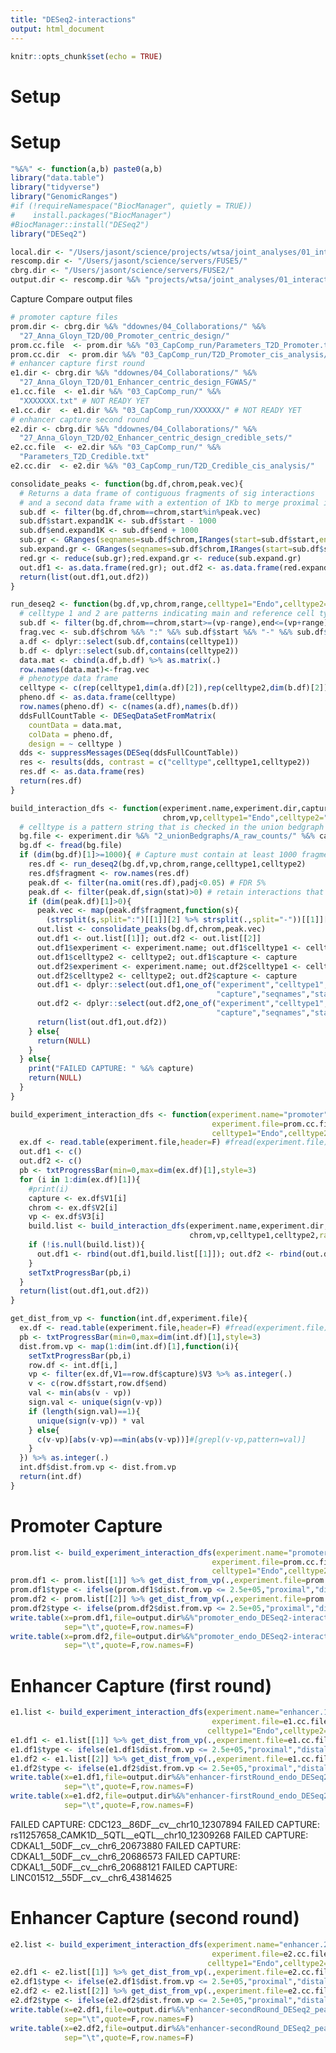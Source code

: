 ```yaml
---
title: "DESeq2-interactions"
output: html_document
---
```


```r
knitr::opts_chunk$set(echo = TRUE)
```

# Setup 

# Setup 

```r

"%&%" <- function(a,b) paste0(a,b)
library("data.table")
library("tidyverse")
library("GenomicRanges")
#if (!requireNamespace("BiocManager", quietly = TRUE))
#    install.packages("BiocManager")
#BiocManager::install("DESeq2")
library("DESeq2")

local.dir <- "/Users/jasont/science/projects/wtsa/joint_analyses/01_interaction-mapping/"
rescomp.dir <- "/Users/jasont/science/servers/FUSE5/"
cbrg.dir <- "/Users/jasont/science/servers/FUSE2/"
output.dir <- rescomp.dir %&% "projects/wtsa/joint_analyses/01_interaction-mapping/DESeq2_interactions/"

```


Capture Compare output files 

```r
# promoter capture files 
prom.dir <- cbrg.dir %&% "ddownes/04_Collaborations/" %&%
  "27_Anna_Gloyn_T2D/00_Promoter_centric_design/"
prom.cc.file  <- prom.dir %&% "03_CapComp_run/Parameters_T2D_Promoter.txt"
prom.cc.dir  <- prom.dir %&% "03_CapComp_run/T2D_Promoter_cis_analysis/"
# enhancer capture first round  
e1.dir <- cbrg.dir %&% "ddownes/04_Collaborations/" %&%
  "27_Anna_Gloyn_T2D/01_Enhancer_centric_design_FGWAS/"
e1.cc.file  <- e1.dir %&% "03_CapComp_run/" %&%
  "XXXXXXX.txt" # NOT READY YET 
e1.cc.dir  <- e1.dir %&% "03_CapComp_run/XXXXXX/" # NOT READY YET 
# enhancer capture second round  
e2.dir <- cbrg.dir %&% "ddownes/04_Collaborations/" %&%
  "27_Anna_Gloyn_T2D/02_Enhancer_centric_design_credible_sets/"
e2.cc.file  <- e2.dir %&% "03_CapComp_run/" %&%
  "Parameters_T2D_Credible.txt"
e2.cc.dir  <- e2.dir %&% "03_CapComp_run/T2D_Credible_cis_analysis/"
```


```r

consolidate_peaks <- function(bg.df,chrom,peak.vec){
  # Returns a data frame of contiguous fragments of sig interactions 
  # and a second data frame with a extention of 1Kb to merge proximal interaction 
  sub.df <- filter(bg.df,chrom==chrom,start%in%peak.vec)
  sub.df$start.expand1K <- sub.df$start - 1000
  sub.df$end.expand1K <- sub.df$end + 1000
  sub.gr <- GRanges(seqnames=sub.df$chrom,IRanges(start=sub.df$start,end=sub.df$end))
  sub.expand.gr <- GRanges(seqnames=sub.df$chrom,IRanges(start=sub.df$start.expand1K,end=sub.df$end.expand1K))
  red.gr <- reduce(sub.gr);red.expand.gr <- reduce(sub.expand.gr)
  out.df1 <- as.data.frame(red.gr); out.df2 <- as.data.frame(red.expand.gr)
  return(list(out.df1,out.df2))
}

run_deseq2 <- function(bg.df,vp,chrom,range,celltype1="Endo",celltype2="LCL"){
  # celltype 1 and 2 are patterns indicating main and reference cell types 
  sub.df <- filter(bg.df,chrom==chrom,start>=(vp-range),end<=(vp+range))
  frag.vec <- sub.df$chrom %&% ":" %&% sub.df$start %&% "-" %&% sub.df$end
  a.df <- dplyr::select(sub.df,contains(celltype1))
  b.df <- dplyr::select(sub.df,contains(celltype2))
  data.mat <- cbind(a.df,b.df) %>% as.matrix(.)
  row.names(data.mat)<-frag.vec
  # phenotype data frame 
  celltype <- c(rep(celltype1,dim(a.df)[2]),rep(celltype2,dim(b.df)[2]))
  pheno.df <- as.data.frame(celltype)
  row.names(pheno.df) <- c(names(a.df),names(b.df))
  ddsFullCountTable <- DESeqDataSetFromMatrix(
    countData = data.mat,
    colData = pheno.df,
    design = ~ celltype )
  dds <- suppressMessages(DESeq(ddsFullCountTable))
  res <- results(dds, contrast = c("celltype",celltype1,celltype2))
  res.df <- as.data.frame(res)
  return(res.df)
}

build_interaction_dfs <- function(experiment.name,experiment.dir,capture,
                                  chrom,vp,celltype1="Endo",celltype2="LCL",range=1e+06){
  # celltype is a pattern string that is checked in the union bedgraph file used for extraction
  bg.file <- experiment.dir %&% "2_unionBedgraphs/A_raw_counts/" %&% capture %&% "_raw.unionbdg"
  bg.df <- fread(bg.file)  
  if (dim(bg.df)[1]>=1000){ # Capture must contain at least 1000 fragments in unionbedgraph 
    res.df <- run_deseq2(bg.df,vp,chrom,range,celltype1,celltype2)
    res.df$fragment <- row.names(res.df)
    peak.df <- filter(na.omit(res.df),padj<0.05) # FDR 5% 
    peak.df <- filter(peak.df,sign(stat)>0) # retain interactions that are higher in Endos 
    if (dim(peak.df)[1]>0){
      peak.vec <- map(peak.df$fragment,function(s){
        (strsplit(s,split=":")[[1]][2] %>% strsplit(.,split="-"))[[1]][1]}) %>% as.integer(.)
      out.list <- consolidate_peaks(bg.df,chrom,peak.vec)
      out.df1 <- out.list[[1]]; out.df2 <- out.list[[2]]
      out.df1$experiment <- experiment.name; out.df1$celltype1 <- celltype1; 
      out.df1$celltype2 <- celltype2; out.df1$capture <- capture
      out.df2$experiment <- experiment.name; out.df2$celltype1 <- celltype1; 
      out.df2$celltype2 <- celltype2; out.df2$capture <- capture
      out.df1 <- dplyr::select(out.df1,one_of("experiment","celltype1","celltype2",
                                              "capture","seqnames","start","end","width"))
      out.df2 <- dplyr::select(out.df2,one_of("experiment","celltype1","celltype2",
                                              "capture","seqnames","start","end","width"))
      return(list(out.df1,out.df2))    
    } else{
      return(NULL)
    }    
  } else{
    print("FAILED CAPTURE: " %&% capture)
    return(NULL)
  }
}

```



```r

build_experiment_interaction_dfs <- function(experiment.name="promoter",experiment.dir=prom.cc.dir,
                                             experiment.file=prom.cc.file,
                                             celltype1="Endo",celltype2="LCL"){
  ex.df <- read.table(experiment.file,header=F) #fread(experiment.file)
  out.df1 <- c()
  out.df2 <- c()
  pb <- txtProgressBar(min=0,max=dim(ex.df)[1],style=3)
  for (i in 1:dim(ex.df)[1]){
    #print(i)
    capture <- ex.df$V1[i]
    chrom <- ex.df$V2[i]
    vp <- ex.df$V3[i]
    build.list <- build_interaction_dfs(experiment.name,experiment.dir,capture,
                                        chrom,vp,celltype1,celltype2,range=1e+06)
    if (!is.null(build.list)){
      out.df1 <- rbind(out.df1,build.list[[1]]); out.df2 <- rbind(out.df2,build.list[[2]]); 
    }
    setTxtProgressBar(pb,i)
  }
  return(list(out.df1,out.df2))
}

get_dist_from_vp <- function(int.df,experiment.file){
  ex.df <- read.table(experiment.file,header=F) #fread(experiment.file)
  pb <- txtProgressBar(min=0,max=dim(int.df)[1],style=3)
  dist.from.vp <- map(1:dim(int.df)[1],function(i){
    setTxtProgressBar(pb,i)
    row.df <- int.df[i,]
    vp <- filter(ex.df,V1==row.df$capture)$V3 %>% as.integer(.)
    v <- c(row.df$start,row.df$end)
    val <- min(abs(v - vp))    
    sign.val <- unique(sign(v-vp))
    if (length(sign.val)==1){
      unique(sign(v-vp)) * val
    } else{
      c(v-vp)[abs(v-vp)==min(abs(v-vp))]#[grepl(v-vp,pattern=val)]
    }
  }) %>% as.integer(.)
  int.df$dist.from.vp <- dist.from.vp
  return(int.df)
}

```


# Promoter Capture 

```r

prom.list <- build_experiment_interaction_dfs(experiment.name="promoter",experiment.dir=prom.cc.dir,
                                             experiment.file=prom.cc.file,
                                             celltype1="Endo",celltype2="LCL")
prom.df1 <- prom.list[[1]] %>% get_dist_from_vp(.,experiment.file=prom.cc.file)
prom.df1$type <- ifelse(prom.df1$dist.from.vp <= 2.5e+05,"proximal","distal")
prom.df2 <- prom.list[[2]] %>% get_dist_from_vp(.,experiment.file=prom.cc.file)
prom.df2$type <- ifelse(prom.df2$dist.from.vp <= 2.5e+05,"proximal","distal")
write.table(x=prom.df1,file=output.dir%&%"promoter_endo_DESeq2-interactions.txt",
            sep="\t",quote=F,row.names=F)
write.table(x=prom.df2,file=output.dir%&%"promoter_endo_DESeq2-interactions_merge1K.txt",
            sep="\t",quote=F,row.names=F)

```


# Enhancer Capture (first round)

```r

e1.list <- build_experiment_interaction_dfs(experiment.name="enhancer.1st",experiment.dir=e1.cc.dir,
                                             experiment.file=e1.cc.file,
                                            celltype1="Endo",celltype2="hESC")
e1.df1 <- e1.list[[1]] %>% get_dist_from_vp(.,experiment.file=e1.cc.file)
e1.df1$type <- ifelse(e1.df1$dist.from.vp <= 2.5e+05,"proximal","distal")
e1.df2 <- e1.list[[2]] %>% get_dist_from_vp(.,experiment.file=e1.cc.file)
e1.df2$type <- ifelse(e1.df2$dist.from.vp <= 2.5e+05,"proximal","distal")
write.table(x=e1.df1,file=output.dir%&%"enhancer-firstRound_endo_DESeq2-interactions.txt",
            sep="\t",quote=F,row.names=F)
write.table(x=e1.df2,file=output.dir%&%"enhancer-firstRound_endo_DESeq2-interactions_merge1K.txt",
            sep="\t",quote=F,row.names=F)

```


FAILED CAPTURE: CDC123__86DF__cv__chr10_12307894
FAILED CAPTURE: rs11257658_CAMK1D__5QTL__eQTL__chr10_12309268
FAILED CAPTURE: CDKAL1__50DF__cv__chr6_20673880
FAILED CAPTURE: CDKAL1__50DF__cv__chr6_20686573
FAILED CAPTURE: CDKAL1__50DF__cv__chr6_20688121
FAILED CAPTURE: LINC01512__55DF__cv__chr6_43814625


# Enhancer Capture (second round)

```r

e2.list <- build_experiment_interaction_dfs(experiment.name="enhancer.2nd",experiment.dir=e2.cc.dir,
                                             experiment.file=e2.cc.file,
                                            celltype1="Endo",celltype2="hESC")
e2.df1 <- e2.list[[1]] %>% get_dist_from_vp(.,experiment.file=e2.cc.file)
e2.df1$type <- ifelse(e2.df1$dist.from.vp <= 2.5e+05,"proximal","distal")
e2.df2 <- e2.list[[2]] %>% get_dist_from_vp(.,experiment.file=e2.cc.file)
e2.df2$type <- ifelse(e2.df2$dist.from.vp <= 2.5e+05,"proximal","distal")
write.table(x=e2.df1,file=output.dir%&%"enhancer-secondRound_DESeq2_peakC-interactions.txt",
            sep="\t",quote=F,row.names=F)
write.table(x=e2.df2,file=output.dir%&%"enhancer-secondRound_DESeq2_peakC-interactions_merge1K.txt",
            sep="\t",quote=F,row.names=F)

```


